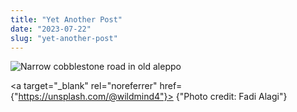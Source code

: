 ```yaml
---
title: "Yet Another Post"
date: "2023-07-22"
slug: "yet-another-post"
---
```



![Narrow cobblestone road in old aleppo](./fadi-alagi-yxl9NLYbo7o-unsplash.jpg)

<a target="_blank" rel="noreferrer" href={"https://unsplash.com/@wildmind4"}>
  {"Photo credit: Fadi Alagi"}
</a>
